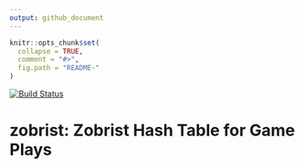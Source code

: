 ```yaml
---
output: github_document
---
```


<!-- README.md is generated from README.Rmd. Please edit that file -->

```r
knitr::opts_chunk$set(
  collapse = TRUE,
  comment = "#>",
  fig.path = "README-"
)
```



[![Build Status](https://travis-ci.org/kota7/zobrist.svg?branch=master)](https://travis-ci.org/kota7/zobrist)

# zobrist: Zobrist Hash Table for Game Plays

